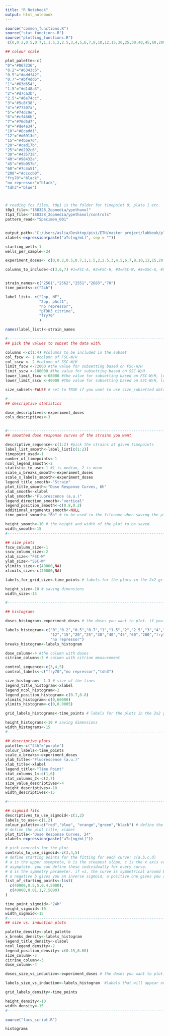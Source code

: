 ---
title: "R Notebook"
output: html_notebook
---


```{r set parameters}

source("common_functions.R")
source("stat_functions.R")
source("plotting_functions.R")
 c(0,0.2,0.5,0.7,1,1.5,2,2.5,3,4,5,6,7,8,10,12,15,20,25,30,40,45,60,200)

## colour scale

plot_palette<-c(
"0"="#867236",
"0.2"="#6343c6",
"0.5"="#addf42",
"0.7"="#bf4dd6",
"1"="#63d654",
"1.5"="#d148a3",
"2"="#d7ca3b",
"2.5"="#6e74cc",
"3"="#5c8f38",
"4"="#77397a",
"5"="#74dc9e",
"6"="#cf466b",
"7"="#76d5d7",
"8"="#de4e34",
"10"="#8cadd1",
"12"="#d6913d",
"15"="#4b5e7d",
"20"="#cad17b",
"25"="#d292c6",
"30"="#435738",
"40"="#98432a",
"45"="#5b957b",
"60"="#7c4a51",
"200"="#ccccb0",
"fry70"="black",
"no repressor"="black",
"tdh3"="blue")



# reading fcs files, t0p1 is the folder for timepoint 0, plate 1 etc.
t0p1_file<-"180328_2opmedia/ypethanol"
t1p1_file<-"180328_2opmedia/ypethanol/controls"
pattern_read<-"Specimen_001"


output_path<-"C:/Users/aslia/Desktop/pisi/ETH/master project/labbook/plots/march18/180328_ypethanol2op" # for saving plots
xlabel<-expression(paste("aTc[ng/mL]", sep = "")) 

starting_well<-1
wells_per_sample<-24

experiment_doses<- c(0,0.2,0.5,0.7,1,1.5,2,2.5,3,4,5,6,7,8,10,12,15,20,25,30,40,45,60,200)

columns_to_include<-c(3,6,7) #1=FSC-A, #2=FSC-H, #3=FSC-W, #4=SSC-A, #5=SSC-H, #6=SSC-W, #7= 488 [C]-H


strain_names<-c("2561","2562","2551","2683","70") 
time_points<-c("24h")

label_list<- c("2op, NF",
               "2op, pAct1", 
               "no repressor",
               "pTDH3_citrine",
               "fry70"
               )

names(label_list)<-strain_names

#---------------------------------------------------------------------------------------------------------------
## pick the values to subset the data with. 

columns <-c(1:4) #columns to be included in the subset
col_fscw <- 1 #column of FSC-W/H
col_sscw <- 2 #column of SSC-W/H
limit_fscw <-72000 #the value for subsetting based on FSC-W/H
limit_sscw <-100000 #the value for subsetting based on SSC-W/H
lower_limit_fscw <-68000 #the value for subsetting based on FSC-W/H, lower limit
lower_limit_sscw <-40000 #the value for subsetting based on SSC-W/H, lower limit

size_subset<-FALSE # set to TRUE if you want to use size_subsetted data, otherwise false.

#---------------------------------------------------------------------------------------------------------------
## descriptive statistics

dose_descriptives<-experiment_doses
cols_descriptives<-3


#---------------------------------------------------------------------------------------------------------------
## smoothed dose response curves of the strains you want

descriptive_sequence<-c(1:2) #pick the strains at given timepoints
label_list_smooth<-label_list[c(1:2)]
timepoint_used<-1
number_of_timepoints<-1
ncol_legend_smooth<-2
statistic_to_use<-1 #1 is median, 2 is mean
scale_x_breaks_smooth<-experiment_doses
scale_x_labels_smooth<-experiment_doses
legend_title_smooth<-"Strain"
plot_title_smooth<-"Dose Response Curves, 6h"
xlab_smooth<-xlabel
ylab_smooth<-"Fluorescence (a.u.)"
legend_direction_smooth<-"vertical"
legend_position_smooth<-c(0.8,0.2)
additional_arguments_smooth<-NULL
time_point_smooth<-"6h" # to be used in the filename when saving the plot.

height_smooth<-10 # the height and width of the plot to be saved
width_smooth<-15
#---------------------------------------------------------------------------------------------------------------

## size plots
fscw_column_size<-1
sscw_column_size<-2
xlab_size<-"FSC-W"
ylab_size<-"SSC-W"
ylimits_size<-c(40000,NA)
xlimits_size<-c(40000,NA)

labels_for_grid_size<-time_points # labels for the plots in the 2x2 grid

height_size<-10 # saving dimensions
width_size<-15

#---------------------------------------------------------------------------------------------------------------

## histograms

doses_histogram<-experiment_doses # the doses you want to plot. if you change this, you should change the manual colour scale inside the function as well. 

labels_histogram<-c("0","0.2","0.5","0.7","1","1.5","2","2.5","3","4","5","6","7","8","10",
                    "12","15","20","25","30","40","45","60","200","fry70","tdh3",
                    "no repressor") 
breaks_histogram<-labels_histogram

dose_column<-4 #the column with doses 
citrine_column<-3 # column with citrine measurement

control_sequence<-c(3,4,5)
control_labels<-c("fry70","no repressor","tdh3")

size_histogram<- 1.3 # size of the lines
legend_title_histogram<-xlabel
legend_ncol_histogram<-2
legend_position_histogram<-c(0.7,0.8)
xlimits_histogram<-c(0,60000)
ylimits_histogram<-c(0,0.0005)

grid_labels_histograms<-time_points # labels for the plots in the 2x2 grid

height_histograms<-10 # saving dimensions
width_histograms<-15
#---------------------------------------------------------------------------------------------------------------

## descriptive plots
palette<-c("24h"="purple")
colour_labels<-time_points
scale_x_breaks<-experiment_doses
ylab_title<-"Fluorescence (a.u.)"
xlab_title<-xlabel
legend_title<-"Time Point"
stat_columns_1<-c(1,6)
stat_columns_2<-c(2,7)
size_value_descriptives<-4
height_descriptives<-10
width_descriptives<-15

#----------------------------------------------------------------------------------------------------------

## sigmoid fits
descriptives_to_use_sigmoid<-c(1,2)
labels_to_use<-c(1,2)
colour_palette<-c("red","blue", "orange","green","black") # define the colour palette for plotting
# define the plot title, xlabel
plot_title<-"Dose Response Curves, 24"
xlabel<-expression(paste("aTc[ng/mL]"))

# pick controls for the plot
controls_to_use_sigmoid<-c(3,4,5)
# define starting points for the fitting for each curve: c(a,b,c,d)
# a is the upper asymptote, b is the steepest slope, c is the x axis value at b, e is the lower 
# asymptote. you can define these individually for every curve. 
# d is the symmetry parameter. if =1, the curve is symmetrical around EC50. 
# a negative b gives you an inverse sigmoid, a positive one gives you a sigmoid. or does it? 
list_of_starting_points<-list(
  c(40000,0.5,5,0.4,5000),
  c(40000,0.01,1,7,5000)
)

time_point_sigmoid<-"24h"
height_sigmoid<-10
width_sigmoid<-15
#----------------------------------------------------------------------------------------------------------
## size vs. induction plots

palette_density<-plot_palette
x_breaks_density<-labels_histogram
legend_title_density<-xlabel
ncol_legend_density<-2
legend_position_density<-c(0.15,0.68)
size_column<-5
citrine_column<-3
dose_column<-4

doses_size_vs_induction<-experiment_doses # the doses you want to plot. if you change this, you should change the manual colour scale inside the function as well. 

labels_size_vs_induction<-labels_histogram  #labels that will appear on the legend, and that determine the colour_scale_manual mappings. If you change anything here, change it in the colour scale inside the function as well. 

grid_labels_density<-time_points

height_density<-10
width_density<-15
#---------------------------------------------------------------------------------------------------------------

```


```{r}
source("facs_script.R")

histograms

```




